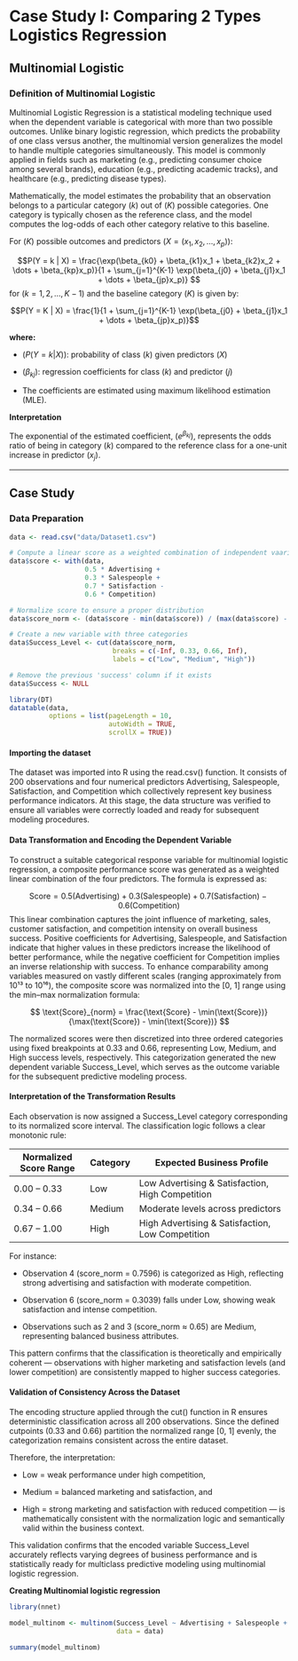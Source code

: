 # Case Study I: Comparing 2 Types Logistics Regression

## Multinomial Logistic

### Definition of Multinomial Logistic

Multinomial Logistic Regression is a statistical modeling technique used when the dependent variable is categorical with more than two possible outcomes. Unlike binary logistic regression, which predicts the probability of one class versus another, the multinomial version generalizes the model to handle multiple categories simultaneously. This model is commonly applied in fields such as marketing (e.g., predicting consumer choice among several brands), education (e.g., predicting academic tracks), and healthcare (e.g., predicting disease types).

Mathematically, the model estimates the probability that an observation belongs to a particular category $( k )$ out of $( K )$ possible categories. One category is typically chosen as the reference class, and the model computes the log-odds of each other category relative to this baseline.

For $( K )$ possible outcomes and predictors $( X = (x_1, x_2, \dots, x_p) )$:

$$P(Y = k | X) = \frac{\exp(\beta_{k0} + \beta_{k1}x_1 + \beta_{k2}x_2 + \dots + \beta_{kp}x_p)}{1 + \sum_{j=1}^{K-1} \exp(\beta_{j0} + \beta_{j1}x_1 + \dots + \beta_{jp}x_p)}
$$
for $( k = 1, 2, \dots, K-1 )$ and the baseline category $( K )$ is given by:

$$P(Y = K | X) = \frac{1}{1 + \sum_{j=1}^{K-1} \exp(\beta_{j0} + \beta_{j1}x_1 + \dots + \beta_{jp}x_p)}$$

**where:**

- $( P(Y = k | X) )$: probability of class $( k )$ given predictors $( X )$  

- $( \beta_{kj} )$: regression coefficients for class $( k )$ and predictor $( j )$  

- The coefficients are estimated using maximum likelihood estimation (MLE).



**Interpretation**

The exponential of the estimated coefficient, $( e^{\beta_{kj}} )$, represents the odds ratio of being in category $( k )$ compared to the reference class for a one-unit increase in predictor $( x_j )$.

---

## Case Study

### Data Preparation

```r

data <- read.csv("data/Dataset1.csv")

# Compute a linear score as a weighted combination of independent vaariables
data$score <- with(data,
                   0.5 * Advertising +
                   0.3 * Salespeople +
                   0.7 * Satisfaction -
                   0.6 * Competition)

# Normalize score to ensure a proper distribution
data$score_norm <- (data$score - min(data$score)) / (max(data$score) - min(data$score))

# Create a new variable with three categories
data$Success_Level <- cut(data$score_norm,
                          breaks = c(-Inf, 0.33, 0.66, Inf),
                          labels = c("Low", "Medium", "High"))

# Remove the previous 'success' column if it exists
data$Success <- NULL

library(DT)
datatable(data, 
          options = list(pageLength = 10, 
                         autoWidth = TRUE,
                         scrollX = TRUE))
```


#### Importing the dataset

The dataset was imported into R using the read.csv() function. It consists of 200 observations and four numerical predictors Advertising, Salespeople, Satisfaction, and Competition which collectively represent key business performance indicators. At this stage, the data structure was verified to ensure all variables were correctly loaded and ready for subsequent modeling procedures.

#### Data Transformation and Encoding the Dependent Variable

To construct a suitable categorical response variable for multinomial logistic regression, a composite performance score was generated as a weighted linear combination of the four predictors. The formula is expressed as:

$$
\text{Score} = 0.5(\text{Advertising}) + 0.3(\text{Salespeople}) + 0.7(\text{Satisfaction}) - 0.6(\text{Competition})
$$
This linear combination captures the joint influence of marketing, sales, customer satisfaction, and competition intensity on overall business success. Positive coefficients for Advertising, Salespeople, and Satisfaction indicate that higher values in these predictors increase the likelihood of better performance, while the negative coefficient for Competition implies an inverse relationship with success. To enhance comparability among variables measured on vastly different scales (ranging approximately from 10¹³ to 10¹⁶), the composite score was normalized into the [0, 1] range using the min–max normalization formula:

$$
\text{Score}_{norm} = \frac{\text{Score} - \min(\text{Score})}{\max(\text{Score}) - \min(\text{Score})}
$$

The normalized scores were then discretized into three ordered categories using fixed breakpoints at 0.33 and 0.66, representing Low, Medium, and High success levels, respectively. This categorization generated the new dependent variable Success_Level, which serves as the outcome variable for the subsequent predictive modeling process. 

#### Interpretation of the Transformation Results

Each observation is now assigned a Success_Level category corresponding to its normalized score interval. The classification logic follows a clear monotonic rule:

| Normalized Score Range | Category | Expected Business Profile                          |
|-------------------------|-----------|----------------------------------------------------|
| 0.00 – 0.33             | Low       | Low Advertising & Satisfaction, High Competition   |
| 0.34 – 0.66             | Medium    | Moderate levels across predictors                  |
| 0.67 – 1.00             | High      | High Advertising & Satisfaction, Low Competition   |


For instance:

- Observation 4 (score_norm = 0.7596) is categorized as High, reflecting strong advertising and satisfaction with moderate competition.

- Observation 6 (score_norm = 0.3039) falls under Low, showing weak satisfaction and intense competition.

- Observations such as 2 and 3 (score_norm ≈ 0.65) are Medium, representing balanced business attributes.

This pattern confirms that the classification is theoretically and empirically coherent — observations with higher marketing and satisfaction levels (and lower competition) are consistently mapped to higher success categories.

#### Validation of Consistency Across the Dataset

The encoding structure applied through the cut() function in R ensures deterministic classification across all 200 observations. Since the defined cutpoints (0.33 and 0.66) partition the normalized range [0, 1] evenly, the categorization remains consistent across the entire dataset.

Therefore, the interpretation:

- Low = weak performance under high competition,

- Medium = balanced marketing and satisfaction, and

- High = strong marketing and satisfaction with reduced competition —
is mathematically consistent with the normalization logic and semantically valid within the business context.

This validation confirms that the encoded variable Success_Level accurately reflects varying degrees of business performance and is statistically ready for multiclass predictive modeling using multinomial logistic regression.


**Creating Multinomial logistic regression**

```r
library(nnet)

model_multinom <- multinom(Success_Level ~ Advertising + Salespeople + Satisfaction + Competition,
                           data = data)

summary(model_multinom)
```
